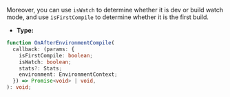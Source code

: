 Moreover, you can use `isWatch` to determine whether it is dev or build watch mode, and use `isFirstCompile` to determine whether it is the first build.

- **Type:**

```ts
function OnAfterEnvironmentCompile(
  callback: (params: {
    isFirstCompile: boolean;
    isWatch: boolean;
    stats?: Stats;
    environment: EnvironmentContext;
  }) => Promise<void> | void,
): void;
```
